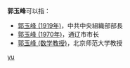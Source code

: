 '''郭玉峰'''可以指：
* [[郭玉峰_(1919年)|郭玉峰 (1919年)]]，中共中央組織部部長
* [[郭玉峰_(1970年)|郭玉峰 (1970年)]]，通辽市市长
* [[郭玉峰_(数学教授)|郭玉峰 (数学教授)]]，北京师范大学教授

{{disambig}}

[[Category:三字郭姓人名消歧义|yu]]